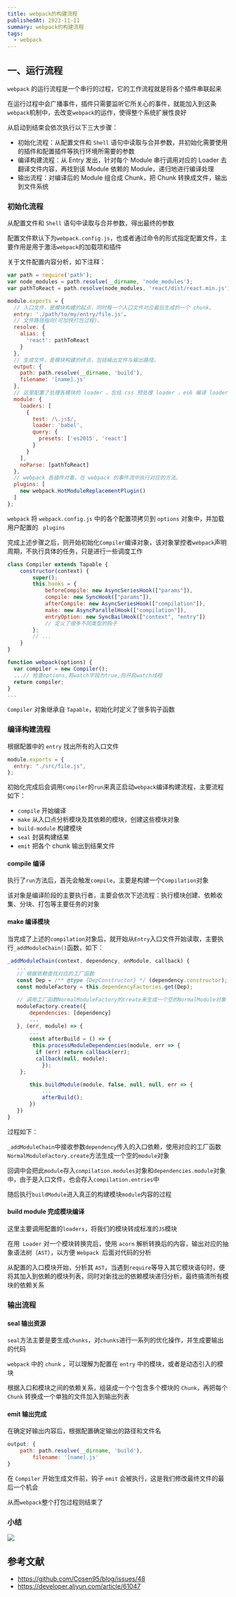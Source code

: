 ```yaml
---
title: webpack的构建流程
publishedAt: 2023-11-11
summary: webpack的构建流程
tags:
  - webpack
---
```


## 一、运行流程

`webpack` 的运行流程是一个串行的过程，它的工作流程就是将各个插件串联起来

在运行过程中会广播事件，插件只需要监听它所关心的事件，就能加入到这条`webpack`机制中，去改变`webpack`的运作，使得整个系统扩展性良好

从启动到结束会依次执行以下三大步骤：

- 初始化流程：从配置文件和 `Shell` 语句中读取与合并参数，并初始化需要使用的插件和配置插件等执行环境所需要的参数
- 编译构建流程：从 Entry 发出，针对每个 Module 串行调用对应的 Loader 去翻译文件内容，再找到该 Module 依赖的 Module，递归地进行编译处理
- 输出流程：对编译后的 Module 组合成 Chunk，把 Chunk 转换成文件，输出到文件系统

### 初始化流程

从配置文件和 `Shell` 语句中读取与合并参数，得出最终的参数

配置文件默认下为`webpack.config.js`，也或者通过命令的形式指定配置文件，主要作用是用于激活`webpack`的加载项和插件

关于文件配置内容分析，如下注释：

```js
var path = require('path');
var node_modules = path.resolve(__dirname, 'node_modules');
var pathToReact = path.resolve(node_modules, 'react/dist/react.min.js');

module.exports = {
  // 入口文件，是模块构建的起点，同时每一个入口文件对应最后生成的一个 chunk。
  entry: './path/to/my/entry/file.js'，
  // 文件路径指向(可加快打包过程)。
  resolve: {
    alias: {
      'react': pathToReact
    }
  },
  // 生成文件，是模块构建的终点，包括输出文件与输出路径。
  output: {
    path: path.resolve(__dirname, 'build'),
    filename: '[name].js'
  },
  // 这里配置了处理各模块的 loader ，包括 css 预处理 loader ，es6 编译 loader，图片处理 loader。
  module: {
    loaders: [
      {
        test: /\.js$/,
        loader: 'babel',
        query: {
          presets: ['es2015', 'react']
        }
      }
    ],
    noParse: [pathToReact]
  },
  // webpack 各插件对象，在 webpack 的事件流中执行对应的方法。
  plugins: [
    new webpack.HotModuleReplacementPlugin()
  ]
};
```

`webpack` 将 `webpack.config.js` 中的各个配置项拷贝到 `options` 对象中，并加载用户配置的 ` plugins`

完成上述步骤之后，则开始初始化`Compiler`编译对象，该对象掌控者`webpack`声明周期，不执行具体的任务，只是进行一些调度工作

```js
class Compiler extends Tapable {
    constructor(context) {
        super();
        this.hooks = {
            beforeCompile: new AsyncSeriesHook(["params"]),
            compile: new SyncHook(["params"]),
            afterCompile: new AsyncSeriesHook(["compilation"]),
            make: new AsyncParallelHook(["compilation"]),
            entryOption: new SyncBailHook(["context", "entry"])
            // 定义了很多不同类型的钩子
        };
        // ...
    }
}

function webpack(options) {
  var compiler = new Compiler();
  ...// 检查options,若watch字段为true,则开启watch线程
  return compiler;
}
...
```

`Compiler` 对象继承自 `Tapable`，初始化时定义了很多钩子函数

### 编译构建流程

根据配置中的 `entry` 找出所有的入口文件

```js
module.exports = {
  entry: "./src/file.js",
};
```

初始化完成后会调用`Compiler`的`run`来真正启动`webpack`编译构建流程，主要流程如下：

- `compile` 开始编译
- `make` 从入口点分析模块及其依赖的模块，创建这些模块对象
- `build-module` 构建模块
- `seal` 封装构建结果
- `emit` 把各个 chunk 输出到结果文件

#### compile 编译

执行了`run`方法后，首先会触发`compile`，主要是构建一个`Compilation`对象

该对象是编译阶段的主要执行者，主要会依次下述流程：执行模块创建、依赖收集、分块、打包等主要任务的对象

#### make 编译模块

当完成了上述的`compilation`对象后，就开始从`Entry`入口文件开始读取，主要执行`_addModuleChain()`函数，如下：

```js
_addModuleChain(context, dependency, onModule, callback) {
   ...
   // 根据依赖查找对应的工厂函数
   const Dep = /** @type {DepConstructor} */ (dependency.constructor);
   const moduleFactory = this.dependencyFactories.get(Dep);

   // 调用工厂函数NormalModuleFactory的create来生成一个空的NormalModule对象
   moduleFactory.create({
       dependencies: [dependency]
       ...
   }, (err, module) => {
       ...
       const afterBuild = () => {
        this.processModuleDependencies(module, err => {
         if (err) return callback(err);
         callback(null, module);
           });
    };

       this.buildModule(module, false, null, null, err => {
           ...
           afterBuild();
       })
   })
}
```

过程如下：

`_addModuleChain`中接收参数`dependency`传入的入口依赖，使用对应的工厂函数`NormalModuleFactory.create`方法生成一个空的`module`对象

回调中会把此`module`存入`compilation.modules`对象和`dependencies.module`对象中，由于是入口文件，也会存入`compilation.entries`中

随后执行`buildModule`进入真正的构建模块`module`内容的过程

#### build module 完成模块编译

这里主要调用配置的`loaders`，将我们的模块转成标准的`JS`模块

在用` Loader` 对一个模块转换完后，使用 `acorn` 解析转换后的内容，输出对应的抽象语法树（`AST`），以方便 `Webpack `后面对代码的分析

从配置的入口模块开始，分析其 `AST`，当遇到`require`等导入其它模块语句时，便将其加入到依赖的模块列表，同时对新找出的依赖模块递归分析，最终搞清所有模块的依赖关系

### 输出流程

#### seal 输出资源

`seal`方法主要是要生成`chunks`，对`chunks`进行一系列的优化操作，并生成要输出的代码

`webpack` 中的 `chunk` ，可以理解为配置在 `entry` 中的模块，或者是动态引入的模块

根据入口和模块之间的依赖关系，组装成一个个包含多个模块的 `Chunk`，再把每个 `Chunk` 转换成一个单独的文件加入到输出列表

#### emit 输出完成

在确定好输出内容后，根据配置确定输出的路径和文件名

```js
output: {
    path: path.resolve(__dirname, 'build'),
        filename: '[name].js'
}
```

在 `Compiler` 开始生成文件前，钩子 `emit` 会被执行，这是我们修改最终文件的最后一个机会

从而`webpack`整个打包过程则结束了

### 小结

![](https://static.vue-js.com/d77fc560-a658-11eb-85f6-6fac77c0c9b3.png)

## 参考文献

- https://github.com/Cosen95/blog/issues/48
- https://developer.aliyun.com/article/61047
